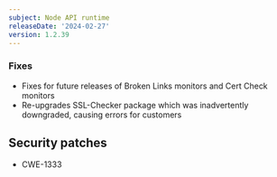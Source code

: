 ```yaml
---
subject: Node API runtime
releaseDate: '2024-02-27'
version: 1.2.39
---
```


### Fixes

* Fixes for future releases of Broken Links monitors and Cert Check monitors
* Re-upgrades SSL-Checker package which was inadvertently downgraded, causing errors for customers

## Security patches

* CWE-1333
